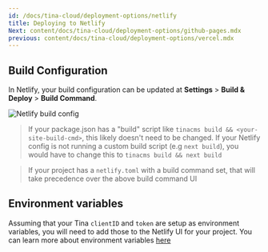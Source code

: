 ```yaml
---
id: /docs/tina-cloud/deployment-options/netlify
title: Deploying to Netlify
Next: content/docs/tina-cloud/deployment-options/github-pages.mdx
previous: content/docs/tina-cloud/deployment-options/vercel.mdx
---
```


## Build Configuration

In Netlify, your build configuration can be updated at **Settings** > **Build & Deploy** > **Build Command**.

![Netlify build config](https://res.cloudinary.com/forestry-demo/image/upload/v1674607585/Screen_Shot_2023-01-24_at_8.45.23_PM_gbqyqb.png 'Netlify build config')

> If your package.json has a "build" script like `tinacms build && <your-site-build-cmd>`, this likely doesn't need to be changed. If your Netlify config is not running a custom build script (e.g `next build`), you would have to change this to `tinacms build && next build`

> If your project has a `netlify.toml` with a build command set, that will take precedence over the above build command UI

## Environment variables

Assuming that your Tina `clientID` and `token` are setup as environment variables, you will need to add those to the Netlify UI for your project. You can learn more about environment variables [here](https://docs.netlify.com/environment-variables/overview/?_ga=2.128850127.213489666.1674607241-1149277376.1674150726 'netlify environment variables')
